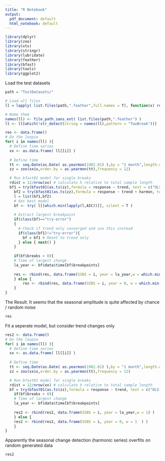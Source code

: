```yaml
---
title: "R Notebook"
output:
  pdf_document: default
  html_notebook: default
---
```



```r
library(dplyr)
library(zoo)
library(xts)
library(stringr)
library(lubridate)
library(feather)
library(bfast)
library(tools)
library(ggplot2)
```


Load the test datasets

```r
path = "TestDatasets/"

# Load all files
ll = lapply( list.files(path,".feather",full.names = T), function(x) read_feather(x) )

# Name them
names(ll) <- file_path_sans_ext( list.files(path,".feather") )
ll <- ll[which(!str_detect(string = names(ll),pattern = "TwoBreak"))]

```


```r

res <- data.frame()
# Do the loopie
for( i in names(ll) ){
  # Define time series
  xx <- as.data.frame( ll[[i]] )
  
  # Define time
  tt <- seq.Date(as.Date( as.yearmon(1982.01) ),by = "1 month",length.out = 360)
  zz = zoo(xx$x,order.by = as.yearmon(tt),frequency = 12)

  # Run bfast01 model for single breaks
  rdist = 12/nrow(xx) # calculate h relative to total sample length
  bf1 = try(bfast01(as.ts(zz),formula = response ~ trend, test = c("OLS-MOSUM","BIC"),aggregate=any, bandwidth=rdist),silent=T) # In trend
    bf2 = try(bfast01(as.ts(zz),formula = response ~ trend + harmon, test = c("OLS-MOSUM","BIC"),aggregate=any, bandwidth = rdist),silent=T) # In trend + harmon
    l = list(bf1,bf2)
    # Get best model
    bf <- try( l[[which.min(lapply(l,AIC))]], silent = T )
    
    # Extract largest breakpoint
    if(class(bf)=="try-error")
    { 
      # Check if trend only converged and use this instead
      if(class(bf1)!="try-error"){
        bf = bf1 # Reset to trend only
      } else { next() }
    }
    
    if(bf$breaks > 0){
    # Time of largest change
    la_year <- bf$data$time[bf$breakpoints] 
    
    res <- rbind(res, data.frame(SSBS = i, year = la_year,w = which.min(lapply(l,AIC))))
    } else {
        res <- rbind(res, data.frame(SSBS = i, year = 0, w = which.min(lapply(l,AIC))))
    }
}

```

The Result. It seems that the seasonal amplitude is quite affected by chance / random noise

```r

res

```


Fit a seperate model, but consider trend changes only

```r

res2 <- data.frame()
# Do the loopie
for( i in names(ll) ){
  # Define time series
  xx <- as.data.frame( ll[[i]] )
  
  # Define time
  tt <- seq.Date(as.Date( as.yearmon(1982.01) ),by = "1 month",length.out = 360)
  zz = zoo(xx$x,order.by = as.yearmon(tt),frequency = 12)

  # Run bfast01 model for single breaks
  rdist = 12/nrow(xx) # calculate h relative to total sample length
  bf = try(bfast01(as.ts(zz),formula = response ~ trend, test = c("OLS-MOSUM","BIC"),aggregate=any, bandwidth=rdist),silent=T) # In trend
    if(bf$breaks > 0){
    # Time of largest change
    la_year <- bf$data$time[bf$breakpoints] 
    
    res2 <- rbind(res2, data.frame(SSBS = i, year = la_year,w = 1) )
    } else {
    res2 <- rbind(res2, data.frame(SSBS = i, year = 0, w = 1  ) )
    }
}


```


Apparently the seasonal change detection (harmonic series) overfits on random generated data


```r
res2
```

